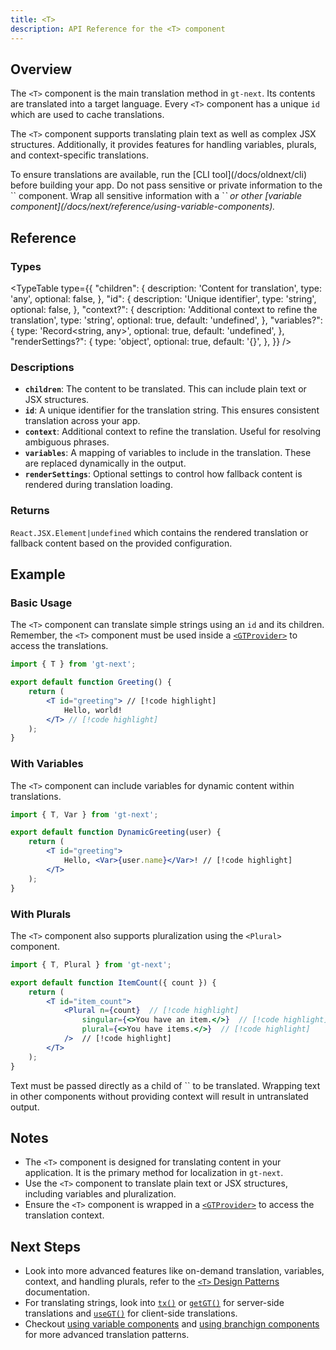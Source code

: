 ```yaml
---
title: <T>
description: API Reference for the <T> component
---
```


## Overview

The `<T>` component is the main translation method in `gt-next`.
Its contents are translated into a target language.
Every `<T>` component has a unique `id` which are used to cache translations.

The `<T>` component supports translating plain text as well as complex JSX structures.
Additionally, it provides features for handling variables, plurals, and context-specific translations.

<Callout>
    To ensure translations are available, run the [CLI tool](/docs/oldnext/cli) before building your app.
</Callout>

<Callout type="error">
    Do not pass sensitive or private information to the `<T>` component.
    Wrap all sensitive information with a `<Var>` or other [variable component](/docs/next/reference/using-variable-components).
</Callout>

## Reference


### Types
<TypeTable
  type={{
    "children": {
        description: 'Content for translation',
        type: 'any',
        optional: false,
    },
    "id": {
        description: 'Unique identifier',
        type: 'string',
        optional: false,
    },
    "context?": {
        description: 'Additional context to refine the translation',
        type: 'string',
        optional: true,
        default: 'undefined',
    },
    "variables?": {
        type: 'Record<string, any>',
        optional: true,
        default: 'undefined',
    },
    "renderSettings?": {
        type: 'object',
        optional: true,
        default: '{}',
    },
  }}
/>

### Descriptions
- **`children`**: The content to be translated. This can include plain text or JSX structures.
- **`id`**: A unique identifier for the translation string. This ensures consistent translation across your app.
- **`context`**: Additional context to refine the translation. Useful for resolving ambiguous phrases.
- **`variables`**: A mapping of variables to include in the translation. These are replaced dynamically in the output.
- **`renderSettings`**: Optional settings to control how fallback content is rendered during translation loading.

### Returns


`React.JSX.Element|undefined` which contains the rendered translation or fallback content based on the provided configuration.

## Example

### Basic Usage

The `<T>` component can translate simple strings using an `id` and its children.
Remember, the `<T>` component must be used inside a [`<GTProvider>`](/docs/next/reference/t-reference#gtprovider) to access the translations.

```jsx title="SimpleTranslation.jsx" copy
import { T } from 'gt-next';

export default function Greeting() {
    return (
        <T id="greeting"> // [!code highlight]
            Hello, world!
        </T> // [!code highlight]
    );
}
```


### With Variables
The `<T>` component can include variables for dynamic content within translations.

```jsx title="DynamicGreeting.jsx" copy
import { T, Var } from 'gt-next';

export default function DynamicGreeting(user) {
    return (
        <T id="greeting">
            Hello, <Var>{user.name}</Var>! // [!code highlight]
        </T>
    );
}
```

### With Plurals
The `<T>` component also supports pluralization using the `<Plural>` component.

```jsx title="ItemCount.jsx" copy
import { T, Plural } from 'gt-next';

export default function ItemCount({ count }) {
    return (
        <T id="item_count">
            <Plural n={count}  // [!code highlight] 
                singular={<>You have an item.</>}  // [!code highlight] 
                plural={<>You have items.</>}  // [!code highlight] 
            />  // [!code highlight]
        </T>
    );
}
```

<Callout type="warn">
    Text must be passed directly as a child of `<T>` to be translated.
    Wrapping text in other components without providing context will result in untranslated output.
</Callout>

## Notes
 * The `<T>` component is designed for translating content in your application. It is the primary method for localization in `gt-next`.
 * Use the `<T>` component to translate plain text or JSX structures, including variables and pluralization.
 * Ensure the `<T>` component is wrapped in a [`<GTProvider>`](/docs/next/reference/t-reference#gtprovider) to access the translation context.

## Next Steps
 * Look into more advanced features like on-demand translation, variables, context, and handling plurals, refer to the [`<T>` Design Patterns](/docs/next/reference/t-reference) documentation.
 * For translating strings, look into [`tx()`](/docs/next/api/strings/tx) or [`getGT()`](/docs/next/api/dictionary/getGT) for server-side translations and [`useGT()`](/docs/next/api/dictionary/useGT) for client-side translations.
 * Checkout [using variable components](/docs/next/reference/using-variable-components) and [using branchign components](/docs/next/reference/using-branching-components) for more advanced translation patterns.